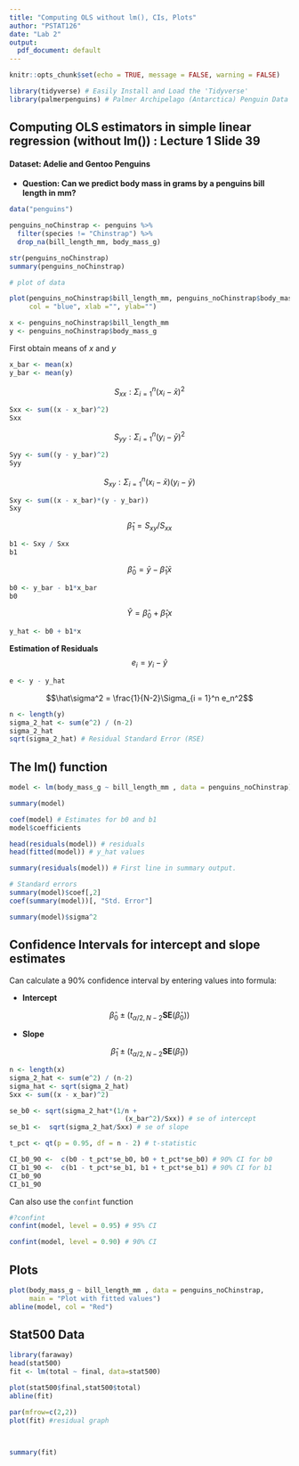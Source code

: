 ```yaml
---
title: "Computing OLS without lm(), CIs, Plots"
author: "PSTAT126"
date: "Lab 2"
output:
  pdf_document: default
---
```


```r
knitr::opts_chunk$set(echo = TRUE, message = FALSE, warning = FALSE)
```



```r
library(tidyverse) # Easily Install and Load the 'Tidyverse'
library(palmerpenguins) # Palmer Archipelago (Antarctica) Penguin Data
```



## Computing OLS estimators in simple linear regression (without lm()) : Lecture 1 Slide 39

#### Dataset: Adelie and Gentoo Penguins   

- **Question: Can we predict body mass in grams by a penguins bill length in mm?**

```r
data("penguins")

penguins_noChinstrap <- penguins %>% 
  filter(species != "Chinstrap") %>% 
  drop_na(bill_length_mm, body_mass_g)

str(penguins_noChinstrap)
summary(penguins_noChinstrap)

# plot of data

plot(penguins_noChinstrap$bill_length_mm, penguins_noChinstrap$body_mass_g , 
     col = "blue", xlab ="", ylab="")
```

```r
x <- penguins_noChinstrap$bill_length_mm
y <- penguins_noChinstrap$body_mass_g
```

\newpage

First obtain means of $x$ and $y$
```r
x_bar <- mean(x) 
y_bar <- mean(y)
```

$$S_{xx} :\Sigma_{i = 1}^n (x_i - \bar{x})^2$$ 
```r
Sxx <- sum((x - x_bar)^2)
Sxx
```
$$S_{yy} :\Sigma_{i = 1}^n (y_i - \bar{y})^2$$ 
```r
Syy <- sum((y - y_bar)^2)
Syy
```

$$S_{xy} :\Sigma_{i = 1}^n (x_i - \bar{x})(y_i - \bar{y})$$
```r
Sxy <- sum((x - x_bar)*(y - y_bar))
Sxy
```

$$\hat\beta_1 = S_{xy}/S_{xx}$$
```r
b1 <- Sxy / Sxx
b1
```


$$\hat\beta_0 = \bar{y} - \hat\beta_1\bar{x}$$
```r
b0 <- y_bar - b1*x_bar
b0
```

$$\hat{Y} = \hat\beta_0 + \hat\beta_1x$$
```r
y_hat <- b0 + b1*x
```

**Estimation of Residuals**  
$$e_i = y_i - \hat{y}$$  
  
```r
e <- y - y_hat
```

$$\hat\sigma^2 = \frac{1}{N-2}\Sigma_{i = 1}^n e_n^2$$


```r
n <- length(y)
sigma_2_hat <- sum(e^2) / (n-2)
sigma_2_hat
sqrt(sigma_2_hat) # Residual Standard Error (RSE)
```


\newpage
## The lm() function

```r
model <- lm(body_mass_g ~ bill_length_mm , data = penguins_noChinstrap)
```


```r
summary(model)
```

\newpage

```r
coef(model) # Estimates for b0 and b1
model$coefficients
```


```r
head(residuals(model)) # residuals
head(fitted(model)) # y_hat values

summary(residuals(model)) # First line in summary output.
```


```r
# Standard errors
summary(model)$coef[,2]
coef(summary(model))[, "Std. Error"]
```




```r
summary(model)$sigma^2
```

\newpage

## Confidence Intervals for intercept and slope estimates 

Can calculate a 90% confidence interval by entering values into formula:

* **Intercept**

$$\hat\beta_0 \pm (t_{\alpha/2, N-2}\boldsymbol{SE}(\hat\beta_0))$$

* **Slope**

$$\hat\beta_1 \pm (t_{\alpha/2, N-2}\boldsymbol{SE}(\hat\beta_1))$$

```r
n <- length(x)
sigma_2_hat <- sum(e^2) / (n-2)
sigma_hat <- sqrt(sigma_2_hat) 
Sxx <- sum((x - x_bar)^2)

se_b0 <- sqrt(sigma_2_hat*(1/n + 
                             (x_bar^2)/Sxx)) # se of intercept
se_b1 <-  sqrt(sigma_2_hat/Sxx) # se of slope

t_pct <- qt(p = 0.95, df = n - 2) # t-statistic
```


```r
CI_b0_90 <-  c(b0 - t_pct*se_b0, b0 + t_pct*se_b0) # 90% CI for b0
CI_b1_90 <-  c(b1 - t_pct*se_b1, b1 + t_pct*se_b1) # 90% CI for b1
CI_b0_90
CI_b1_90
```


Can also use the `confint` function
```r
#?confint
confint(model, level = 0.95) # 95% CI

confint(model, level = 0.90) # 90% CI

```

\newpage



## Plots


```r
plot(body_mass_g ~ bill_length_mm , data = penguins_noChinstrap,
     main = "Plot with fitted values")
abline(model, col = "Red")
```








## Stat500 Data

```r
library(faraway)
head(stat500)
fit <- lm(total ~ final, data=stat500)

plot(stat500$final,stat500$total)
abline(fit)

par(mfrow=c(2,2))
plot(fit) #residual graph



summary(fit)

```



